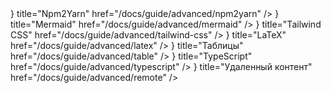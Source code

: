 
<Cards>
  <Card
    icon={
			<svg viewBox="0 0 256 256" xmlns="http://www.w3.org/2000/svg" stroke="currentColor">
				<rect fill="none" height="256" width="256" />
				<polyline
					fill="none"
					points="80 96 120 128 80 160"
					stroke-linecap="round"
					stroke-linejoin="round"
					stroke-width="16"
				/>
				<line
					stroke-linecap="round"
					stroke-linejoin="round"
					stroke-width="16"
					x1="136"
					x2="176"
					y1="160"
					y2="160"
				/>
				<rect
					fill="none"
					height="160"
					rx="8.5"
					stroke-linecap="round"
					stroke-linejoin="round"
					stroke-width="16.97"
					width="192"
					x="32"
					y="48"
				/>
			</svg>
		}
    title="Npm2Yarn"
    href="/docs/guide/advanced/npm2yarn"
  />
  <Card
    icon={
			<svg xmlns="http://www.w3.org/2000/svg" viewBox="0 0 64 64" fill="currentColor">
				<path
					d="M60,36.75H55.25V30A4.26,4.26,0,0,0,51,25.75H33.25v-8.5H38A1.25,1.25,0,0,0,39.25,16V4A1.25,1.25,0,0,0,38,2.75H26A1.25,1.25,0,0,0,24.75,4V16A1.25,1.25,0,0,0,26,17.25h4.75v8.5H13A4.26,4.26,0,0,0,8.75,30v6.75H4A1.25,1.25,0,0,0,2.75,38V56A1.25,1.25,0,0,0,4,57.25H16A1.25,1.25,0,0,0,17.25,56V38A1.25,1.25,0,0,0,16,36.75H11.25V30A1.76,1.76,0,0,1,13,28.25H30.75v8.5H26A1.25,1.25,0,0,0,24.75,38V56A1.25,1.25,0,0,0,26,57.25H38A1.25,1.25,0,0,0,39.25,56V38A1.25,1.25,0,0,0,38,36.75H33.25v-8.5H51A1.76,1.76,0,0,1,52.75,30v6.75H48A1.25,1.25,0,0,0,46.75,38V56A1.25,1.25,0,0,0,48,57.25H60A1.25,1.25,0,0,0,61.25,56V38A1.25,1.25,0,0,0,60,36.75ZM27.25,5.25h9.5v9.5h-9.5Zm-12.5,49.5H5.25V39.25h9.5Zm22,0h-9.5V39.25h9.5Zm22,0h-9.5V39.25h9.5Z"
				/>
			</svg>
		}
    title="Mermaid"
    href="/docs/guide/advanced/mermaid"
  />
  <Card
    icon={
			<svg
				xmlns="http://www.w3.org/2000/svg"
				fill="none"
				viewBox="0 0 52 25"
				height="20"
				stroke-width="3.25"
				stroke="currentColor"
			>
				<path
					stroke-linecap="round"
					stroke-linejoin="round"
					d="M25.517 0C18.712 0 14.46 3.382 12.758 10.146c2.552-3.382 5.529-4.65 8.931-3.805 1.941.482 3.329 1.882 4.864 3.432 2.502 2.524 5.398 5.445 11.722 5.445 6.804 0 11.057-3.382 12.758-10.145-2.551 3.382-5.528 4.65-8.93 3.804-1.942-.482-3.33-1.882-4.865-3.431C34.736 2.92 31.841 0 25.517 0zM12.758 15.218C5.954 15.218 1.701 18.6 0 25.364c2.552-3.382 5.529-4.65 8.93-3.805 1.942.482 3.33 1.882 4.865 3.432 2.502 2.524 5.397 5.445 11.722 5.445 6.804 0 11.057-3.381 12.758-10.145-2.552 3.382-5.529 4.65-8.931 3.805-1.941-.483-3.329-1.883-4.864-3.432-2.502-2.524-5.398-5.446-11.722-5.446z"
				/>
			</svg>
		}
    title="Tailwind CSS"
    href="/docs/guide/advanced/tailwind-css"
  />
  <Card
    icon={
			<svg
				xmlns="http://www.w3.org/2000/svg"
				fill="none"
				viewBox="0 0 24 24"
				stroke-width="1.5"
				stroke="currentColor"
			>
				<path
					stroke-linecap="round"
					stroke-linejoin="round"
					d="M4.745 3A23.933 23.933 0 003 12c0 3.183.62 6.22 1.745 9M19.5 3c.967 2.78 1.5 5.817 1.5 9s-.533 6.22-1.5 9M8.25 8.885l1.444-.89a.75.75 0 011.105.402l2.402 7.206a.75.75 0 001.104.401l1.445-.889m-8.25.75l.213.09a1.687 1.687 0 002.062-.617l4.45-6.676a1.688 1.688 0 012.062-.618l.213.09"
				/>
			</svg>
		}
    title="LaTeX"
    href="/docs/guide/advanced/latex"
  />
  <Card
    icon={
			<svg
				xmlns="http://www.w3.org/2000/svg"
				fill="none"
				viewBox="0 0 24 24"
				stroke-width="1.5"
				stroke="currentColor"
			>
				<path
					stroke-linecap="round"
					stroke-linejoin="round"
					d="M3.375 19.5h17.25m-17.25 0a1.125 1.125 0 01-1.125-1.125M3.375 19.5h7.5c.621 0 1.125-.504 1.125-1.125m-9.75 0V5.625m0 12.75v-1.5c0-.621.504-1.125 1.125-1.125m18.375 2.625V5.625m0 12.75c0 .621-.504 1.125-1.125 1.125m1.125-1.125v-1.5c0-.621-.504-1.125-1.125-1.125m0 3.75h-7.5A1.125 1.125 0 0112 18.375m9.75-12.75c0-.621-.504-1.125-1.125-1.125H3.375c-.621 0-1.125.504-1.125 1.125m19.5 0v1.5c0 .621-.504 1.125-1.125 1.125M2.25 5.625v1.5c0 .621.504 1.125 1.125 1.125m0 0h17.25m-17.25 0h7.5c.621 0 1.125.504 1.125 1.125M3.375 8.25c-.621 0-1.125.504-1.125 1.125v1.5c0 .621.504 1.125 1.125 1.125m17.25-3.75h-7.5c-.621 0-1.125.504-1.125 1.125m8.625-1.125c.621 0 1.125.504 1.125 1.125v1.5c0 .621-.504 1.125-1.125 1.125m-17.25 0h7.5m-7.5 0c-.621 0-1.125.504-1.125 1.125v1.5c0 .621.504 1.125 1.125 1.125M12 10.875v-1.5m0 1.5c0 .621-.504 1.125-1.125 1.125M12 10.875c0 .621.504 1.125 1.125 1.125m-2.25 0c.621 0 1.125.504 1.125 1.125M13.125 12h7.5m-7.5 0c-.621 0-1.125.504-1.125 1.125M20.625 12c.621 0 1.125.504 1.125 1.125v1.5c0 .621-.504 1.125-1.125 1.125m-17.25 0h7.5M12 14.625v-1.5m0 1.5c0 .621-.504 1.125-1.125 1.125M12 14.625c0 .621.504 1.125 1.125 1.125m-2.25 0c.621 0 1.125.504 1.125 1.125m0 1.5v-1.5m0 0c0-.621.504-1.125 1.125-1.125m0 0h7.5"
				/>
			</svg>
		}
    title="Таблицы"
    href="/docs/guide/advanced/table"
  />
  <Card
    icon={
			<svg
				xmlns="http://www.w3.org/2000/svg"
				fill="none"
				viewBox="0 0 24 24"
				stroke-width="1.5"
				stroke="currentColor"
			>
				<path
					stroke-linecap="round"
					stroke-linejoin="round"
					d="M17.25 6.75L22.5 12l-5.25 5.25m-10.5 0L1.5 12l5.25-5.25m7.5-3l-4.5 16.5"
				/>
			</svg>
		}
    title="TypeScript"
    href="/docs/guide/advanced/typescript"
  />
  <Card
    icon={
			<svg
				xmlns="http://www.w3.org/2000/svg"
				fill="none"
				viewBox="0 0 24 24"
				stroke-width="1.5"
				stroke="currentColor"
			>
				<path
					stroke-linecap="round"
					stroke-linejoin="round"
					d="M2.25 15a4.5 4.5 0 004.5 4.5H18a3.75 3.75 0 001.332-7.257 3 3 0 00-3.758-3.848 5.25 5.25 0 00-10.233 2.33A4.502 4.502 0 002.25 15z"
				/>
			</svg>
		}
    title="Удаленный контент"
    href="/docs/guide/advanced/remote"
  />
</Cards>